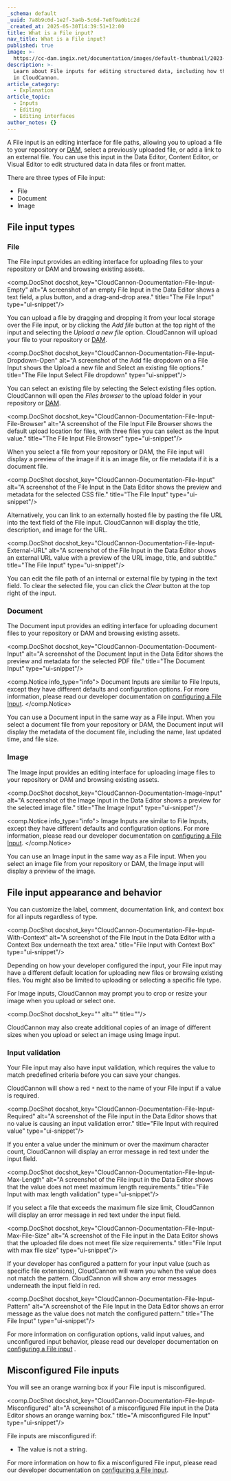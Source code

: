 ```yaml
---
_schema: default
_uuid: 7a8b9c0d-1e2f-3a4b-5c6d-7e8f9a0b1c2d
_created_at: 2025-05-30T14:39:51+12:00
title: What is a File input?
nav_title: What is a File input?
published: true
image: >-
  https://cc-dam.imgix.net/documentation/images/default-thumbnail/2023-Q4/CloudCannon-Documentation-Thumbnail.png
description: >-
  Learn about File inputs for editing structured data, including how they work
  in CloudCannon.
article_category:
  - Explanation
article_topic:
  - Inputs
  - Editing
  - Editing interfaces
author_notes: {}
---
```

A File input is an editing interface for file paths, allowing you to upload a file to your repository or [DAM](/documentation/articles/integrating-your-dam-with-cloudcannon/), select a previously uploaded file, or add a link to an external file. You can use this input in the Data Editor, Content Editor, or Visual Editor to edit structured data in data files or front matter.

There are three types of File input:

* File
* Document
* Image

## File input types

### File

The File input provides an editing interface for uploading files to your repository or DAM and browsing existing assets.

<comp.DocShot docshot_key="CloudCannon-Documentation-File-Input-Empty" alt="A screenshot of an empty File Input in the Data Editor shows a text field, a plus button, and a drag-and-drop area." title="The File Input" type="ui-snippet"/>

You can upload a file by dragging and dropping it from your local storage over the File input, or by clicking the *Add file* button at the top right of the input and selecting the *Upload a new file* option. CloudCannon will upload your file to your repository or [DAM](/documentation/articles/integrating-your-dam-with-cloudcannon/).

<comp.DocShot docshot_key="CloudCannon-Documentation-File-Input-Dropdown-Open" alt="A screenshot of the Add file dropdown on a File Input shows the Upload a new file and Select an existing file options." title="The File Input Select File dropdown" type="ui-snippet"/>

You can select an existing file by selecting the Select existing files option. CloudCannon will open the *Files browser* to the upload folder in your repository or [DAM](/documentation/articles/integrating-your-dam-with-cloudcannon/).

<comp.DocShot docshot_key="CloudCannon-Documentation-File-Input-File-Browser" alt="A screenshot of the File Input File Browser shows the default upload location for files, with three files you can select as the Input value." title="The File Input File Browser" type="ui-snippet"/>

When you select a file from your repository or DAM, the File input will display a preview of the image if it is an image file, or file metadata if it is a document file.

<comp.DocShot docshot_key="CloudCannon-Documentation-File-Input" alt="A screenshot of the File Input in the Data Editor shows the preview and metadata for the selected CSS file." title="The File Input" type="ui-snippet"/>

Alternatively, you can link to an externally hosted file by pasting the file URL into the text field of the File input. CloudCannon will display the title, description, and image for the URL.

<comp.DocShot docshot_key="CloudCannon-Documentation-File-Input-External-URL" alt="A screenshot of the File Input in the Data Editor shows an external URL value with a preview of the URL image, title, and subtitle." title="The File Input" type="ui-snippet"/>

You can edit the file path of an internal or external file by typing in the text field. To clear the selected file, you can click the *Clear* button at the top right of the input.

### Document

The Document input provides an editing interface for uploading document files to your repository or DAM and browsing existing assets.

<comp.DocShot docshot_key="CloudCannon-Documentation-Document-Input" alt="A screenshot of the Document Input in the Data Editor shows the preview and metadata for the selected PDF file." title="The Document Input" type="ui-snippet"/>

<comp.Notice info_type="info">
  Document Inputs are similar to File Inputs, except they have different defaults and configuration options. For more information, please read our developer documentation on [configuring a File Input](/documentation/articles/configure-a-file-input/).
</comp.Notice>

You can use a Document input in the same way as a File input. When you select a document file from your repository or DAM, the Document input will display the metadata of the document file, including the name, last updated time, and file size.

### Image

The Image input provides an editing interface for uploading image files to your repository or DAM and browsing existing assets.

<comp.DocShot docshot_key="CloudCannon-Documentation-Image-Input" alt="A screenshot of the Image Input in the Data Editor shows a preview for the selected image file." title="The Image Input" type="ui-snippet"/>

<comp.Notice info_type="info">
  Image Inputs are similar to File Inputs, except they have different defaults and configuration options. For more information, please read our developer documentation on [configuring a File Input](/documentation/articles/configure-a-file-input/).
</comp.Notice>

You can use an Image input in the same way as a File input. When you select an image file from your repository or DAM, the Image input will display a preview of the image.

## File input appearance and behavior

You can customize the label, comment, documentation link, and context box for all inputs regardless of type.

<comp.DocShot docshot_key="CloudCannon-Documentation-File-Input-With-Context" alt="A screenshot of the File Input in the Data Editor with a Context Box underneath the text area." title="File Input with Context Box" type="ui-snippet"/>

Depending on how your developer configured the input, your File input may have a different default location for uploading new files or browsing existing files. You might also be limited to uploading or selecting a specific file type.

For Image inputs, CloudCannon may prompt you to crop or resize your image when you upload or select one.

<comp.DocShot docshot_key="" alt="" title=""/>

CloudCannon may also create additional copies of an image of different sizes when you upload or select an image using Image input.

### Input validation

Your File input may also have input validation, which requires the value to match predefined criteria before you can save your changes.

CloudCannon will show a red `*` next to the name of your File input if a value is required.

<comp.DocShot docshot_key="CloudCannon-Documentation-File-Input-Required" alt="A screenshot of the File input in the Data Editor shows that no value is causing an input validation error." title="File Input with required value" type="ui-snippet"/>

If you enter a value under the minimum or over the maximum character count, CloudCannon will display an error message in red text under the input field.

<comp.DocShot docshot_key="CloudCannon-Documentation-File-Input-Max-Length" alt="A screenshot of the File input in the Data Editor shows that the value does not meet maximum length requirements." title="File Input with max length validation" type="ui-snippet"/>

If you select a file that exceeds the maximum file size limit, CloudCannon will display an error message in red text under the input field.

<comp.DocShot docshot_key="CloudCannon-Documentation-File-Input-Max-File-Size" alt="A screenshot of the File input in the Data Editor shows that the uploaded file does not meet file size requirements." title="File Input with max file size" type="ui-snippet"/>

If your developer has configured a pattern for your input value (such as specific file extensions), CloudCannon will warn you when the value does not match the pattern. CloudCannon will show any error messages underneath the input field in red.

<comp.DocShot docshot_key="CloudCannon-Documentation-File-Input-Pattern" alt="A screenshot of the File Input in the Data Editor shows an error message as the value does not match the configured pattern." title="The File Input" type="ui-snippet"/>

For more information on configuration options, valid input values, and unconfigured input behavior, please read our developer documentation on [configuring a File input](/documentation/articles/configure-a-file-input/) .

## Misconfigured File inputs

You will see an orange warning box if your File input is misconfigured.

<comp.DocShot docshot_key="CloudCannon-Documentation-File-Input-Misconfigured" alt="A screenshot of a misconfigured File input in the Data Editor shows an orange warning box." title="A misconfigured File Input" type="ui-snippet"/>

File inputs are misconfigured if:

* The value is not a string.

For more information on how to fix a misconfigured File input, please read our developer documentation on [configuring a File input](/documentation/articles/configure-a-file-input/).